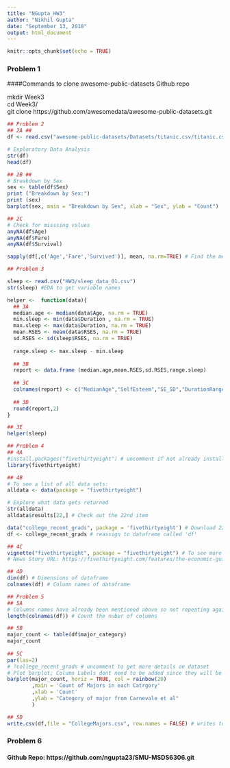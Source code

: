 ```yaml
---
title: "NGupta_HW3"
author: "Nikhil Gupta"
date: "September 13, 2018"
output: html_document
---
```


```r
knitr::opts_chunk$set(echo = TRUE)
```


### Problem 1
####Commands to clone awesome-public-datasets Github repo <br />

mkdir Week3 <br /> 
cd Week3/ <br /> 
git clone https://github.com/awesomedata/awesome-public-datasets.git <br /> 


```r
## Problem 2
## 2A ##
df <- read.csv("awesome-public-datasets/Datasets/titanic.csv/titanic.csv") # read file from relative path 

# Exploratory Data Analysis
str(df)
head(df)

## 2B ##
# Breakdown by Sex
sex <- table(df$Sex)
print ("Breakdown by Sex:")
print (sex)
barplot(sex, main = "Breakdown by Sex", xlab = "Sex", ylab = "Count") 

## 2C
# Check for misssing values
anyNA(df$Age)
anyNA(df$Fare)
anyNA(df$Survival)

sapply(df[,c('Age','Fare','Survived')], mean, na.rm=TRUE) # Find the means removing any NA values

```

```r
## Problem 3

sleep <- read.csv("HW3/sleep_data_01.csv")
str(sleep) #EDA to get variable names

helper <-  function(data){
  ## 3A
  median.age <- median(data$Age, na.rm = TRUE)
  min.sleep <- min(data$Duration , na.rm = TRUE)
  max.sleep <- max(data$Duration, na.rm = TRUE)
  mean.RSES <- mean(data$RSES, na.rm = TRUE)
  sd.RSES <- sd(sleep$RSES, na.rm = TRUE)
  
  range.sleep <- max.sleep - min.sleep
  
  ## 3B
  report <- data.frame (median.age,mean.RSES,sd.RSES,range.sleep)
  
  ## 3C
  colnames(report) <- c("MedianAge","SelfEsteem","SE_SD","DurationRange")
  
  ## 3D
  round(report,2)
}

## 3E
helper(sleep)

```


```r
## Problem 4
## 4A
#install.packages("fivethirtyeight") # uncomment if not already installed; you can leave it commented if you have already installed it
library(fivethirtyeight)

## 4B
# To see a list of all data sets:
alldata <- data(package = "fivethirtyeight")

# Explore what data gets returned 
str(alldata)
alldata$results[22,] # Check out the 22nd item

data("college_recent_grads", package = 'fivethirtyeight') # Download 22nd dataset
df <- college_recent_grads # reassign to dataframe called 'df'

## 4C
vignette("fivethirtyeight", package = "fivethirtyeight") # To see more detailed list of the dataset
# News Story URL: https://fivethirtyeight.com/features/the-economic-guide-to-picking-a-college-major/

## 4D
dim(df) # Dimensions of dataframe
colnames(df) # Column names of dataframe


```

```r
## Problem 5
## 5A
# Columns names have already been mentioned above so not repeating again.
length(colnames(df)) # Count the nuber of columns

## 5B
major_count <- table(df$major_category)
major_count
 
## 5C
par(las=2)
# ?college_recent_grads # uncomment to get more details on dataset  
# Plot barplot; Column Labels dont need to be added since they will be picked from the column names by default.
barplot(major_count, horiz = TRUE, col = rainbow(20)
        ,main = 'Count of Majors in each Catrgory'
        ,xlab = 'Count'
        ,ylab = "Category of major from Carnevale et al"
        )

## 5D 
write.csv(df,file = "CollegeMajors.csv", row.names = FALSE) # writes to directory in which Rmd is stored

```

### Problem 6
#### Github Repo: https://github.com/ngupta23/SMU-MSDS6306.git 


